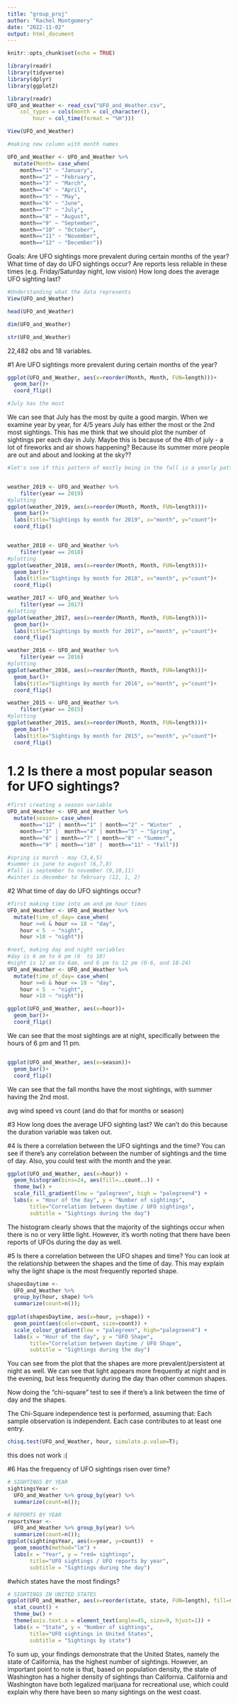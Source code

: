 ```yaml
---
title: "group_proj"
author: "Rachel Montgomery"
date: "2022-11-02"
output: html_document
---
```


```r
knitr::opts_chunk$set(echo = TRUE)
```

```r
library(readr)
library(tidyverse)
library(dplyr)
library(ggplot2)
```

```r
library(readr)
UFO_and_Weather <- read_csv("UFO_and_Weather.csv", 
    col_types = cols(month = col_character(), 
        hour = col_time(format = "%H")))

View(UFO_and_Weather)

```
```r
#making new column with month names

UFO_and_Weather <- UFO_and_Weather %>%
  mutate(Month= case_when(
    month=="1" ~ "January",
    month=="2" ~ "February",
    month=="3" ~ "March",
    month=="4" ~ "April",
    month=="5" ~ "May",
    month=="6" ~ "June",
    month=="7" ~ "July",
    month=="8" ~ "August",
    month=="9" ~ "September",
    month=="10" ~ "October",
    month=="11" ~ "November",
    month=="12" ~ "December"))

```



Goals:
Are UFO sightings more prevalent during certain months of the year?
What time of day do UFO sightings occur? Are reports less reliable in these times (e.g. Friday/Saturday night, low vision)
How long does the average UFO sighting last?

```r
#Understanding what the data represents
View(UFO_and_Weather)

head(UFO_and_Weather)

dim(UFO_and_Weather)

str(UFO_and_Weather)
```
22,482 obs and 18 variables. 

#1 Are UFO sightings more prevalent during certain months of the year?
```r
ggplot(UFO_and_Weather, aes(x=reorder(Month, Month, FUN=length)))+
  geom_bar()+
  coord_flip()

#July has the most 
```

We can see that July has the most by quite a good margin. When we examine year by year, for 4/5 years July has either the most or the 2nd most sightings. This has me think that we should plot the number of sightings per each day in July. Maybe this is because of the 4th of july - a lot of fireworks and air shows happening? Because its summer more people are out and about and looking at the sky??

```r
#let's see if this pattern of mostly being in the fall is a yearly pattern!


weather_2019 <- UFO_and_Weather %>%
    filter(year == 2019)
#plotting
ggplot(weather_2019, aes(x=reorder(Month, Month, FUN=length)))+
  geom_bar()+
  labs(title="Sightings by month for 2019", x="month", y="count")+
  coord_flip()


weather_2018 <- UFO_and_Weather %>%
    filter(year == 2018)
#plotting
ggplot(weather_2018, aes(x=reorder(Month, Month, FUN=length)))+
  geom_bar()+
  labs(title="Sightings by month for 2018", x="month", y="count")+
  coord_flip()

weather_2017 <- UFO_and_Weather %>%
    filter(year == 2017)
#plotting
ggplot(weather_2017, aes(x=reorder(Month, Month, FUN=length)))+
  geom_bar()+
  labs(title="Sightings by month for 2017", x="month", y="count")+
  coord_flip()

weather_2016 <- UFO_and_Weather %>%
    filter(year == 2016)
#plotting
ggplot(weather_2016, aes(x=reorder(Month, Month, FUN=length)))+
  geom_bar()+
  labs(title="Sightings by month for 2016", x="month", y="count")+
  coord_flip()

weather_2015 <- UFO_and_Weather %>%
    filter(year == 2015)
#plotting
ggplot(weather_2015, aes(x=reorder(Month, Month, FUN=length)))+
  geom_bar()+
  labs(title="Sightings by month for 2015", x="month", y="count")+
  coord_flip()

```




# 1.2 Is there a most popular season for UFO sightings?

```r
#first creating a season variable
UFO_and_Weather <- UFO_and_Weather %>%
  mutate(season= case_when(
    month=="12" | month=="1" | month=="2" ~ "Winter"  ,
    month=="3" |  month=="4" | month=="5" ~ "Spring",
    month=="6" | month=="7" | month=="8" ~ "Summer",
    month=="9" | month=="10" |  month=="11" ~ "Fall"))

#spring is march - may (3,4,5)
#summer is june to august (6,7,8)
#fall is september to november (9,10,11)
#winter is december to february (12, 1, 2)
```



#2 What time of day do UFO sightings occur?
```r
#first making time into am and pm hour times
UFO_and_Weather <- UFO_and_Weather %>%
  mutate(time_of_day= case_when(
    hour >=6 & hour <= 18 ~ "day",
    hour < 5  ~ "night",
    hour >18 ~ "night"))

#next, making day and night variables
#day is 6 am to 6 pm (6  to 18)
#night is 12 am to 6am, and 6 pm to 12 pm (0-6, and 18-24)
UFO_and_Weather <- UFO_and_Weather %>%
  mutate(time_of_day= case_when(
    hour >=6 & hour <= 18 ~ "day",
    hour < 5  ~ "night",
    hour >18 ~ "night"))

```


```r
ggplot(UFO_and_Weather, aes(x=hour))+
  geom_bar()+
  coord_flip()
```
We can see that the most sightings are at night, specifically between the hours of 6 pm and 11 pm.


```r

```



```r
ggplot(UFO_and_Weather, aes(x=season))+
  geom_bar()+
  coord_flip()
```
We can see that the fall months have the most sightings, with summer having the 2nd most.


avg wind speed vs count (and do that for months or season)

#3 How long does the average UFO sighting last?
We can't do this because the duration variable was taken out.


#4 Is there a correlation between the UFO sightings and the time?
You can see if there’s any correlation between the number of sightings and the time of day. Also, you could test with the month and the year.
```r
ggplot(UFO_and_Weather, aes(x=hour)) + 
  geom_histogram(bins=24, aes(fill=..count..)) +
  theme_bw() + 
  scale_fill_gradient(low = "palegreen", high = "palegreen4") +
  labs(x = "Hour of the day", y = "Number of sightings", 
       title="Correlation between daytime / UFO sightings", 
       subtitle = "Sightings during the day")
```

The histogram clearly shows that the majority of the sightings occur when there is no or very little light. However, it’s worth noting that there have been reports of UFOs during the day as well.


#5 Is there a correlation between the UFO shapes and time?
You can look at the relationship between the shapes and the time of day. This may explain why the light shape is the most frequently reported shape.

```r
shapesDaytime <- 
  UFO_and_Weather %>% 
  group_by(hour, shape) %>% 
  summarize(count=n());
  
ggplot(shapesDaytime, aes(x=hour, y=shape)) + 
  geom_point(aes(color=count, size=count)) + 
  scale_colour_gradient(low = "palegreen", high="palegreen4") +
  labs(x = "Hour of the day", y = "UFO Shape", 
       title="Correlation between daytime / UFO Shape", 
       subtitle = "Sightings during the day")
```
You can see from the plot that the shapes are more prevalent/persistent at night as well. We can see that light appears more frequently at night and in the evening, but less frequently during the day than other common shapes.


Now doing the “chi-square” test to see if there’s a link between the time of day and the shapes.

The Chi-Square independence test is performed, assuming that: Each sample observation is independent. Each case contributes to at least one entry.
```r
chisq.test(UFO_and_Weather, hour, simulate.p.value=T);
```

this does not work :(

#6 Has the frequency of UFO sightings risen over time?

```r
# SIGHTINGS BY YEAR
sightingsYear <- 
  UFO_and_Weather %>% group_by(year) %>% 
  summarize(count=n());

# REPORTS BY YEAR
reportsYear <- 
  UFO_and_Weather %>% group_by(year) %>% 
  summarize(count=n());
ggplot(sightingsYear, aes(x=year, y=count))  + 
  geom_smooth(method="lm") +
  labs(x = "Year", y = "red= sightings", 
       title="UFO sightings / UFO reports by year", 
       subtitle = "Sightings during the day")
```


#which states have the most findings?
```r
# SIGHTINGS IN UNITED STATES
ggplot(UFO_and_Weather, aes(x=reorder(state, state, FUN=length), fill=state)) + 
  stat_count() +
  theme_bw() + 
  theme(axis.text.x = element_text(angle=45, size=9, hjust=1)) + 
  labs(x = "State", y = "Number of sightings", 
       title="UFO sightings in United States", 
       subtitle = "Sightings by state")
```


To sum up, your findings demonstrate that the United States, namely the state of California, has the highest number of sightings. However, an important point to note is that, based on population density, the state of Washington has a higher density of sightings than California. California and Washington have both legalized marijuana for recreational use, which could explain why there have been so many sightings on the west coast.



